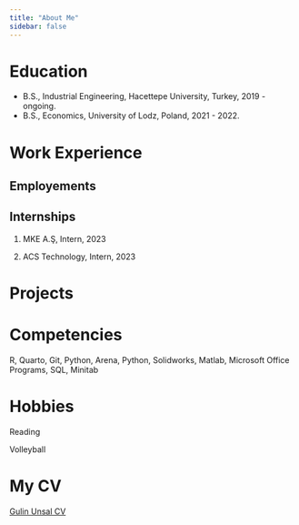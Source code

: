 ```yaml
---
title: "About Me"
sidebar: false 
---
```


# Education

-   B.S., Industrial Engineering, Hacettepe University, Turkey, 2019 - ongoing.
-   B.S., Economics, University of Lodz, Poland, 2021 - 2022.

# Work Experience

## Employements

## Internships

1.  MKE A.Ş, Intern, 2023

2.  ACS Technology, Intern, 2023

# Projects

# Competencies

R, Quarto, Git, Python, Arena, Python, Solidworks, Matlab, Microsoft Office Programs, SQL, Minitab

# Hobbies

Reading

Volleyball

# My CV

[Gulin Unsal CV](https://drive.google.com/file/d/1BCVdUozlZ7z5oxH49-qmzluHaNdM-5ds/view?usp=sharing)
